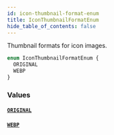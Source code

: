 ```yaml
---
id: icon-thumbnail-format-enum
title: IconThumbnailFormatEnum
hide_table_of_contents: false
---
```


Thumbnail formats for icon images.

```graphql
enum IconThumbnailFormatEnum {
  ORIGINAL
  WEBP
}
```

### Values

#### [`ORIGINAL`](#)

#### [`WEBP`](#)
